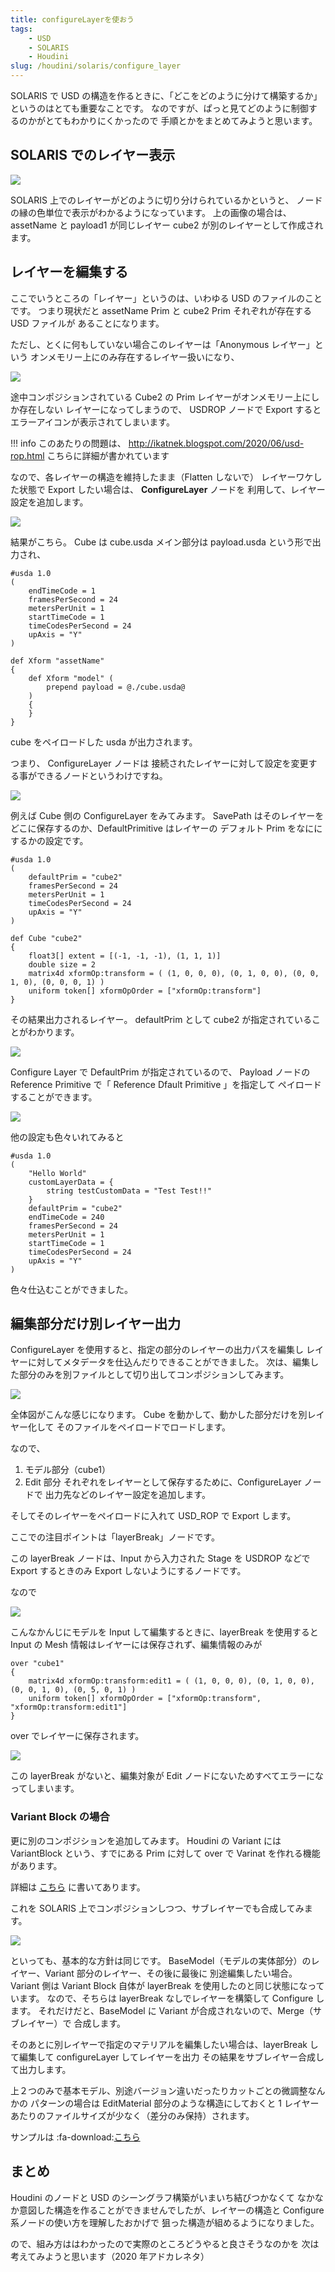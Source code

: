```yaml
---
title: configureLayerを使おう
tags:
    - USD
    - SOLARIS
    - Houdini
slug: /houdini/solaris/configure_layer
---
```


SOLARIS で USD の構造を作るときに、「どこをどのように分けて構築するか」
というのはとても重要なことです。
なのですが、ぱっと見てどのように制御するのかがとてもわかりにくかったので
手順とかをまとめてみようと思います。

## SOLARIS でのレイヤー表示

![](https://gyazo.com/dc651ee92c221b0a7f21e61f6be7f477.png)

SOLARIS 上でのレイヤーがどのように切り分けられているかというと、
ノードの縁の色単位で表示がわかるようになっています。
上の画像の場合は、 assetName と payload1 が同じレイヤー
cube2 が別のレイヤーとして作成されます。

## レイヤーを編集する

ここでいうところの「レイヤー」というのは、いわゆる USD のファイルのことです。
つまり現状だと assetName Prim と cube2 Prim それぞれが存在する USD ファイルが
あることになります。

ただし、とくに何もしていない場合このレイヤーは「Anonymous レイヤー」という
オンメモリー上にのみ存在するレイヤー扱いになり、

![](https://gyazo.com/a00b2a9ce07abe64073f06dbcaf05a83.png)

途中コンポジションされている Cube2 の Prim レイヤーがオンメモリー上にしか存在しない
レイヤーになってしまうので、 USDROP ノードで Export すると
エラーアイコンが表示されてしまいます。

!!! info
このあたりの問題は、
http://ikatnek.blogspot.com/2020/06/usd-rop.html
こちらに詳細が書かれています

なので、各レイヤーの構造を維持したまま（Flatten しないで）
レイヤーワケした状態で Export したい場合は、 **ConfigureLayer** ノードを
利用して、レイヤー設定を追加します。

![](https://gyazo.com/133158975ece65dce7009829abe258e8.png)

結果がこちら。
Cube は cube.usda メイン部分は payload.usda という形で出力され、

```usda
#usda 1.0
(
    endTimeCode = 1
    framesPerSecond = 24
    metersPerUnit = 1
    startTimeCode = 1
    timeCodesPerSecond = 24
    upAxis = "Y"
)

def Xform "assetName"
{
    def Xform "model" (
        prepend payload = @./cube.usda@
    )
    {
    }
}
```

cube をペイロードした usda が出力されます。

つまり、 ConfigureLayer ノードは
接続されたレイヤーに対して設定を変更する事ができるノードというわけですね。

![](https://gyazo.com/59f4bdadd3fdbb13b60a357b18f50bc5.png)

例えば Cube 側の ConfigureLayer をみてみます。
SavePath はそのレイヤーをどこに保存するのか、DefaultPrimitive はレイヤーの
デフォルト Prim をなににするかの設定です。

```usda
#usda 1.0
(
    defaultPrim = "cube2"
    framesPerSecond = 24
    metersPerUnit = 1
    timeCodesPerSecond = 24
    upAxis = "Y"
)

def Cube "cube2"
{
    float3[] extent = [(-1, -1, -1), (1, 1, 1)]
    double size = 2
    matrix4d xformOp:transform = ( (1, 0, 0, 0), (0, 1, 0, 0), (0, 0, 1, 0), (0, 0, 0, 1) )
    uniform token[] xformOpOrder = ["xformOp:transform"]
}
```

その結果出力されるレイヤー。
defaultPrim として cube2 が指定されていることがわかります。

![](https://gyazo.com/f4b53179ff274c7c575b990cb93df9f5.png)

Configure Layer で DefaultPrim が指定されているので、
Payload ノードの Reference Primitive で「 Reference Dfault Primitive 」を指定して
ペイロードすることができます。

![](https://gyazo.com/a5f58dcd2c544a14b22d99622acd630e.png)

他の設定も色々いれてみると

```
#usda 1.0
(
    "Hello World"
    customLayerData = {
        string testCustomData = "Test Test!!"
    }
    defaultPrim = "cube2"
    endTimeCode = 240
    framesPerSecond = 24
    metersPerUnit = 1
    startTimeCode = 1
    timeCodesPerSecond = 24
    upAxis = "Y"
)
```

色々仕込むことができました。

## 編集部分だけ別レイヤー出力

ConfigureLayer を使用すると、指定の部分のレイヤーの出力パスを編集し
レイヤーに対してメタデータを仕込んだりできることができました。
次は、編集した部分のみを別ファイルとして切り出してコンポジションしてみます。

![](https://gyazo.com/fb9e94f346414d2a26fe4e145c0b8229.png)

全体図がこんな感じになります。
Cube を動かして、動かした部分だけを別レイヤー化して
そのファイルをペイロードでロードします。

なので、

1. モデル部分（cube1）
2. Edit 部分
   それぞれをレイヤーとして保存するために、ConfigureLayer ノードで
   出力先などのレイヤー設定を追加します。

そしてそのレイヤーをペイロードに入れて USD_ROP で Export します。

ここでの注目ポイントは「layerBreak」ノードです。

この layerBreak ノードは、Input から入力された Stage を USDROP などで Export するときのみ
Export しないようにするノードです。

なので

![](https://gyazo.com/c1faa54fab8f2701ed25d451b368a0ae.png)

こんなかんじにモデルを Input して編集するときに、layerBreak を使用すると
Input の Mesh 情報はレイヤーには保存されず、編集情報のみが

```usda
over "cube1"
{
    matrix4d xformOp:transform:edit1 = ( (1, 0, 0, 0), (0, 1, 0, 0), (0, 0, 1, 0), (0, 5, 0, 1) )
    uniform token[] xformOpOrder = ["xformOp:transform", "xformOp:transform:edit1"]
}
```

over でレイヤーに保存されます。

![](https://gyazo.com/8960a7f8948b3c80d762391fd891c28f.png)

この layerBreak がないと、編集対象が Edit ノードにないためすべてエラーになってしまいます。

### Variant Block の場合

更に別のコンポジションを追加してみます。
Houdini の Variant には VariantBlock という、すでにある Prim に対して over で
Varinat を作れる機能があります。

詳細は [こちら](/houdini/solaris/variant) に書いてあります。

これを SOLARIS 上でコンポジションしつつ、サブレイヤーでも合成してみます。

![](https://gyazo.com/76fd012882c2808c6467975319770fc0.png)

といっても、基本的な方針は同じです。
BaseModel（モデルの実体部分）のレイヤー、Variant 部分のレイヤー、その後に最後に
別途編集したい場合。
Variant 側は Variant Block 自体が layerBreak を使用したのと同じ状態になっています。
なので、そちらは layerBreak なしでレイヤーを構築して Configure します。
それだけだと、BaseModel に Variant が合成されないので、Merge（サブレイヤー）で
合成します。

そのあとに別レイヤーで指定のマテリアルを編集したい場合は、layerBreak して編集して
configureLayer してレイヤーを出力
その結果をサブレイヤー合成して出力します。

上２つのみで基本モデル、別途バージョン違いだったりカットごとの微調整なんかの
パターンの場合は EditMaterial 部分のような構造にしておくと
1 レイヤーあたりのファイルサイズが少なく（差分のみ保持）されます。

サンプルは :fa-download:[こちら](https://1drv.ms/u/s!AlUBmJYsMwMhhOZo1uxWpX05TZZQsA?e=thiZbi)

## まとめ

Houdini のノードと USD のシーングラフ構築がいまいち結びつかなくて
なかなか意図した構造を作ることができませんでしたが、レイヤーの構造と
Configure 系ノードの使い方を理解したおかげで
狙った構造が組めるようになりました。

ので、組み方ははわかったので実際のところどうやると良さそうなのかを
次は考えてみようと思います（2020 年アドカレネタ）
